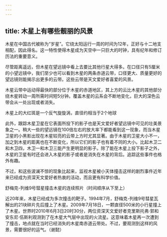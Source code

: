 ```yaml
---
---
---
```

title: 木星上有哪些靓丽的风景
---




木星在中国古代被称为“岁星”。它绕太阳运行一周的时间为12年，正好与十二地支相配，因此得名。这一特性使得木星成为天空中一只巨大的时钟，具有纪年和修订历法的重要意义。

尽管距离遥远，但木星在望远镜中看上去要比其他行星大得多。在口径只有5厘米的小望远镜中，我们至少也可以看到木星的两条赤道云带，口径更大、质量更好的望远镜则能揭示出更多的云带。这些云带是天文爱好者喜爱的风景。

木星云带中运动得最快的部分位于木星的赤道地区，其上方的云比木星的其他部分绕木星转动一周所需时间短5分钟。覆盖木星的云系会不断地变化，巨大的深色云带会从一处出现或者消失。

木星上的大红斑是一个反气旋旋涡，直径约相当于2个地球



此外，跟踪木星卫星在它表面所投下的影子也是天文爱好者望远镜中可见的壮美景象之一。稍大一些的望远镜在100倍左右的放大率下都能看到这一现象，而当木星卫星的小黑影出现在木星较亮的云带上方时尤其显著。由于木星的卫星大小不一，加之到木星的距离也在不断变化，所以它们的影子也有着不同的大小。比起木卫二和木卫四，木卫一和木卫三能产生更明显的影子。除了能在木星上投下影子之外，木星的卫星有时还会进入木星的影子或者是消失在木星的背后。追踪这些事件也格外有趣。

不过，和这些波澜不惊的现象比起来，监视木星被小天体撞击这样的剧烈事件近年来已经成为资深天文爱好者热衷的活动，而且更有科学价值。

舒梅克-列维9号彗星撞击木星的连续照片（时间顺序从下至上）



近20年来，木星已经成为多次撞击的靶子。1994年7月，舒梅克-列维9号彗星瓦解出的21块碎片先后撞上了木星。2009年7月18日，一颗直径500米的小行星撞上了木星。世界时2010年6月3日20时30分，两位资深天文爱好者克里斯托弗·郭和安东尼·伍斯利观测到了在木星大气层中出现的火流星。这意味着木星再一次遭到了撞击，地点就在当时已经消失的木星南赤道云带处。不过，要观测到这样的风景，需要很好的运气。（谢懿）